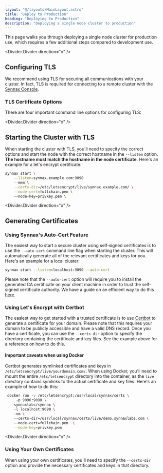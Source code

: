 ```yaml
---
layout: "@/layouts/MainLayout.astro"
title: "Deploy to Production"
heading: "Deploying to Production"
description: "Deploying a single node cluster to production"
---
```



This page walks you through deploying a single node cluster for production use, which 
requires a few additional steps compared to development use.

<Divider.Divider direction="x" />

## Configuring TLS

We recommend using TLS for securing all communications with your cluster. In fact, TLS
is required for connecting to a remote cluster with the [Synnax Console](/console/get-started).

### TLS Certificate Options

There are four important command line options for configuring TLS:

<Table
    columns={[
        { key: "option", name: "Option", type: "code", width: 130 },
        { key: "description", name: "Description", type: "string" },
        { key: "default", name: "Default", type: "string", width: 50 }
    ]}
    data={[
        {
            option: "--certs-dir",
            description: "The path to a directory containing the necessary certificates for the cluster to use.",
            default: "/usr/local/synnax/certs"
        },
        {
            option: "--ca-cert",
            description: "The path relative to --certs-dir to the certificate authority (CA) certificate. This is only required if you're using a self-signed certificate. Certificates generated by public CA's like Let's Encrypt are already trusted, so you don't need to specify this option.",
            default: "ca.crt"
        },
        {
            option: "--node-cert",
            description: "The path relative to --certs-dir to the node's public certificate file.",
            default: "node.crt"
        },
        {
            option: "--node-key",
            description: "The path relative to --certs-dir to the node's private key file.",
            default: "node.key"
        }
    ]}
/>

<Divider.Divider direction="x" />

## Starting the Cluster with TLS

When starting the cluster with TLS, you'll need to specify the correct options and start
the node with the correct hostname in the `--listen` option. <b>The hostname must
match the hostname in the node certificate</b>. Here's an example for a let's encrypt 
certificate:

```sh
synnax start \
    --listen=synnax.example.com:9090
    --mem \
    --certs-dir=/etc/letsencrypt/live/synnax.example.com/ \
    --node-cert=fullchain.pem \ 
    --node-key=privkey.pem \
```

<Divider.Divider direction="x" />

## Generating Certificates

### Using Synnax's Auto-Cert Feature

The easiest way to start a secure cluster using self-signed certificates is to use the
`--auto-cert` command line flag when starting the cluster. This will automatically
generate all of the relevant certificates and keys for you. Here's an example for 
a local cluster:

```sh
synnax start --listen=localhost:9090 --auto-cert 
```

Please note that the `--auto-cert` option will require you to install the generated CA
certificate on your client machine in order to trust the self-signed certificate 
authority. We have a guide on an efficient way to do this [here](/guides/sys-admin/deployment-self-signed).

### Using Let's Encrypt with Certbot

The easiest way to get started with a trusted certificate is to use [Certbot](https://certbot.eff.org/)
to generate a certificate for your domain. Please note that this requires your domain to be
publicly accessible and have a valid DNS record. Once you have a certificate, you can use the
`--certs-dir` option to specify the directory containing the certificate and key files. See
the example above for a reference on how to do this.

#### Important caveats when using Docker

Certbot generates symlinked certificates and keys in `/etc/letsencrypt/live/yourdomain.com/`.
When using Docker, you'll need to mount the entire `/etc/letsencrypt` directory into the
container, as the `live` directory contains symlinks to the actual certificate and key files. 
Here's an example of how to do this:

```bash
 docker run -v /etc/letsencrypt:/usr/local/synnax/certs \ 
     -p 9090:9090 \ 
    synnaxlabs/synnax \ 
    -l localhost:9090 \ 
    -vm \ 
    --certs-dir=/usr/local/synnax/certs/live/demo.synnaxlabs.com \ 
    --node-cert=fullchain.pem  \
    --node-key=privkey.pem
 ```

<Divider.Divider direction="x" />

### Using Your Own Certificates

When using your own certificates, you'll need to specify the `--certs-dir` option and
provide the necessary certificates and keys in that directory. 


